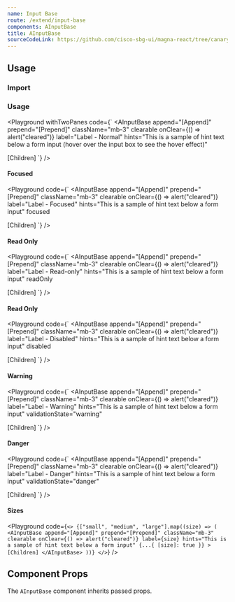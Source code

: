 ```yaml
---
name: Input Base
route: /extend/input-base
components: AInputBase
title: AInputBase
sourceCodeLink: https://github.com/cisco-sbg-ui/magna-react/tree/canary/framework/components/AInputBase
---
```


## Usage

### Import

<ComponentImport components="AInputBase" />

### Usage

<Playground
  withTwoPanes
  code={`
<AInputBase
  append="[Append]"
  prepend="[Prepend]"
  className="mb-3"
  clearable
  onClear={() => alert("cleared")}
  label="Label - Normal"
  hints="This is a sample of hint text below a form input (hover over the input box to see the hover effect)"
>
  [Children]
</AInputBase>
  `}
/>

#### Focused

<Playground
  code={`
<AInputBase
  append="[Append]"
  prepend="[Prepend]"
  className="mb-3"
  clearable
  onClear={() => alert("cleared")}
  label="Label - Focused"
  hints="This is a sample of hint text below a form input"
  focused
>
  [Children]
</AInputBase>
  `}
/>

#### Read Only

<Playground
  code={`
<AInputBase
  append="[Append]"
  prepend="[Prepend]"
  className="mb-3"
  clearable
  onClear={() => alert("cleared")}
  label="Label - Read-only"
  hints="This is a sample of hint text below a form input"
  readOnly
>
  [Children]
</AInputBase>
  `}
/>

#### Read Only

<Playground
  code={`
<AInputBase
  append="[Append]"
  prepend="[Prepend]"
  className="mb-3"
  clearable
  onClear={() => alert("cleared")}
  label="Label - Disabled"
  hints="This is a sample of hint text below a form input"
  disabled
>
  [Children]
</AInputBase>
  `}
/>

#### Warning

<Playground
  code={`
<AInputBase
  append="[Append]"
  prepend="[Prepend]"
  className="mb-3"
  clearable
  onClear={() => alert("cleared")}
  label="Label - Warning"
  hints="This is a sample of hint text below a form input"
  validationState="warning"
>
  [Children]
</AInputBase>
  `}
/>

#### Danger

<Playground
  code={`
<AInputBase
  append="[Append]"
  prepend="[Prepend]"
  className="mb-3"
  clearable
  onClear={() => alert("cleared")}
  label="Label - Danger"
  hints="This is a sample of hint text below a form input"
  validationState="danger"
>
  [Children]
</AInputBase>
  `}
/>

#### Sizes

<Playground
  code={`
<>
  {["small", "medium", "large"].map((size) => (
    <AInputBase
      append="[Append]"
      prepend="[Prepend]"
      className="mb-3"
      clearable
      onClear={() => alert("cleared")}
      label={size}
      hints="This is a sample of hint text below a form input"
      {...{ [size]: true }}
    >
      [Children]
    </AInputBase>
  ))}
</>
`}
/>

## Component Props

The `AInputBase` component inherits passed props.

<Props of="AInputBase" />
